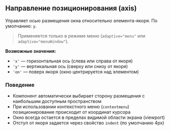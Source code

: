 ## Направление позиционирования (axis)

Управляет осью размещения окна относительно элемента-якоря. По умолчанию: `y`.

> Применяется только в режиме меню (`adaptive="menu"` или `adaptive="menuWindow"`).

**Возможные значения:**
- `'x'` — горизонтальная ось (слева или справа от якоря)
- `'y'` — вертикальная ось (сверху или снизу от якоря)
- `'on'` — поверх якоря (окно центрируется над элементом)

### Поведение

- Компонент автоматически выбирает сторону размещения с наибольшим доступным пространством
- При использовании контекстного меню (`contextmenu`) позиционирование происходит от координат курсора
- Окно всегда остается в пределах видимой области экрана (viewport)
- Отступ от якоря задается через свойство `indent` (по умолчанию 4px)
